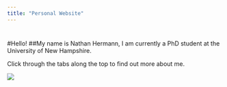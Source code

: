 ```yaml
---
title: "Personal Website"
---
```


# 
#Hello! 
##My name is Nathan Hermann, I am currently a PhD student at the University of New Hampshire.

Click through the tabs along the top to find out more about me.

![](me.png)